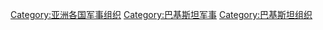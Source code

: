 [[Category:亚洲各国军事组织|Category:亚洲各国军事组织]]
[[Category:巴基斯坦军事|Category:巴基斯坦军事]]
[[Category:巴基斯坦组织|Category:巴基斯坦组织]]